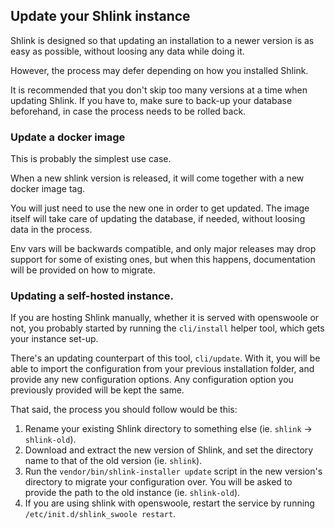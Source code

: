 
## Update your Shlink instance

Shlink is designed so that updating an installation to a newer version is as easy as possible, without loosing any data while doing it.

However, the process may defer depending on how you installed Shlink.

<Callout type="warning" title="Important">
  It is recommended that you don't skip too many versions at a time when updating Shlink. If you have to, make sure to back-up your database beforehand, in case the process needs to be rolled back.
</Callout>

### Update a docker image

This is probably the simplest use case.

When a new shlink version is released, it will come together with a new docker image tag.

You will just need to use the new one in order to get updated. The image itself will take care of updating the database, if needed, without loosing data in the process.

Env vars will be backwards compatible, and only major releases may drop support for some of existing ones, but when this happens, documentation will be provided on how to migrate.

### Updating a self-hosted instance.

If you are hosting Shlink manually, whether it is served with openswoole or not, you probably started by running the `cli/install` helper tool, which gets your instance set-up.

There's an updating counterpart of this tool, `cli/update`. With it, you will be able to import the configuration from your previous installation folder, and provide any new configuration options. Any configuration option you previously provided will be kept the same.

That said, the process you should follow would be this:

1. Rename your existing Shlink directory to something else (ie. `shlink` -> `shlink-old`).
2. Download and extract the new version of Shlink, and set the directory name to that of the old version (ie. `shlink`).
3. Run the `vendor/bin/shlink-installer update` script in the new version's directory to migrate your configuration over. You will be asked to provide the path to the old instance (ie. `shlink-old`).
4. If you are using shlink with openswoole, restart the service by running `/etc/init.d/shlink_swoole restart`.
